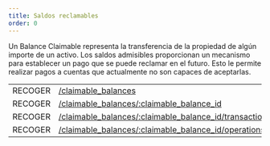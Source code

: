 ```yaml
---
title: Saldos reclamables
order: 0
---
```



Un Balance Claimable representa la transferencia de la propiedad de algún importe de un activo. Los saldos admisibles proporcionan un mecanismo para establecer un pago que se puede reclamar en el futuro. Esto le permite realizar pagos a cuentas que actualmente no son capaces de aceptarlas.

<EndpointsTable title="Endpoints">

|         |                                                                                                          |
| ------- | -------------------------------------------------------------------------------------------------------- |
| RECOGER | [/claimable_balances](../../list-all-claimable-balances.api.mdx)                                         |
| RECOGER | [/claimable_balances/:claimable_balance_id](../../retrieve-a-claimable-balance.api.mdx)                  |
| RECOGER | [/claimable_balances/:claimable_balance_id/transactions](../../cb-retrieve-related-transactions.api.mdx) |
| RECOGER | [/claimable_balances/:claimable_balance_id/operations](../../cb-retrieve-related-operations.api.mdx)     |

</EndpointsTable>
